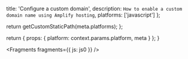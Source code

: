 
  title: 'Configure a custom domain',
  description: `How to enable a custom domain name using Amplify hosting`,
  platforms: ['javascript']
};

  return getCustomStaticPath(meta.platforms);
};

  return {
    props: {
      platform: context.params.platform,
      meta
    }
  };
}


<Fragments fragments={{ js: js0 }} />
